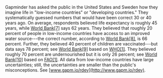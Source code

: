 Gapminder has asked the public in the United States and Sweden how they imagine life in "low-income countries" or "developing countries." They systematically guessed numbers that would have been correct 30 or 40 years ago. On average, respondents believed life expectancy is roughly 45 years, while [World Bank[7]](http://gapm.io/xwb177) says 62 years. They believed that roughly 20 percent of people in low-income countries have access to an improved water source---the correct number, according to [World Bank[8]](http://gapm.io/xwb178), is 66 percent. Further, they believed 40 percent of children are vaccinated---but data says 78 percent; see [World Bank[9]](http://gapm.io/xwb179) based on [WHO[1]](http://gapm.io/xwhoim). They believed roughly 70 percent are undernourished but it is only 26 percent; see [World Bank[10]](http://www.who.int/gho/tb/) based on [FAO[1]](http://gapm.io/faoh2006). All data from low-income countries have large uncertainties; still, the uncertainties are smaller than the public's misconceptions. See [www.gapm.io/rdev](http://www.gapm.io/rdev).
